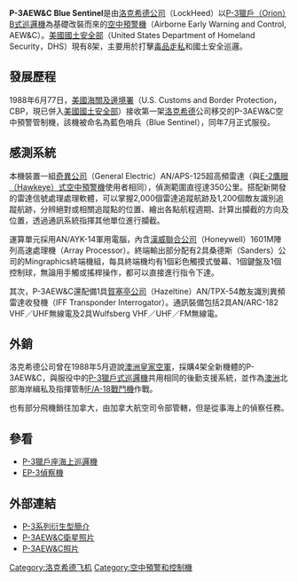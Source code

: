 {{infobox Aircraft
  |name = P-3AEW&C
  |type = 預警機
  |manufacturer = [[洛克希德|洛克希德]]
  |image = File:P-3 AEW US Customs and Border Protection in flight 2009.jpg
  |caption = 美國海關及邊境保衛局的P-3AEW&C
  |designer =
  |first flight =1988
  |introduction =1988
  |retired =
  |status = 現役 
  |primary user =[[美國|美國]]、 [[澳洲|澳洲]]、 [[加拿大|加拿大]]
  |more users = 
  |number built = 12
  |unit cost = USD$36 million (FY1987)
  |developed from = [[P-3獵戶座海上巡邏機|P-3預警機]] 
  |variants with their own articles = CP-140 Aurora
}}
'''P-3AEW&C Blue Sentinel'''是由[[洛克希德|洛克希德公司]]（LockHeed）以[[P-3獵戶式巡邏機|P-3獵戶（Orion）B式巡邏機]]為基礎改裝而來的[[空中預警機|空中預警機]]（Airborne Early Warning and Control, AEW&C）。[[美國國土安全部|美國國土安全部]]（United States Department of Homeland Security，DHS）現有8架，主要用於打擊[[毒品走私|毒品走私]]和國土安全巡邏。

== 發展歷程 ==

1988年6月77日，[[美國海關及邊境保衛局|美國海關及邊境署]]（U.S. Customs and Border Protection，CBP，現已併入[[美國國土安全部|美國國土安全部]]）接收第一架[[洛克希德|洛克希德]]公司移交的P-3AEW&C空中預警管制機，該機被命名為藍色哨兵（Blue Sentinel），同年7月正式服役。

== 感測系統 ==

本機裝置一組[[奇異公司|奇異公司]]（General Electric）AN/APS-125超高頻雷達（與[[E-2空中預警機|E-2鷹眼（Hawkeye）式空中預警機]]使用者相同），偵測範圍直徑達350公里。搭配新開發的雷達信號處理處理軟體，可以掌握2,000個雷達追蹤航跡及1,200個敵友識別追蹤航跡，分辨絕對或相關追蹤點的位置、繪出各點航程週期、計算出攔截的方向及位置，透過通訊系統指揮其他單位進行攔截。

運算單元採用AN/AYK-14軍用電腦，內含[[霍尼韋爾|漢威聯合公司]]（Honeywell）1601M陣列高速處理機（Array Processor）。終端輸出部分配有2具桑德斯（Sanders）公司的Mingraphics終端機組，每具終端機均有1個彩色觸摸式螢幕、1個鍵盤及1個控制球，無論用手觸或搖桿操作，都可以直接進行指令下達。

其次，P-3AEW&C還配備1具[[賀塞亭公司|賀塞亭公司]]（Hazeltine）AN/TPX-54敵友識別異頻雷達收發機（IFF Transponder Interrogator）。通訊裝備包括2具AN/ARC-182 VHF／UHF無線電及2具Wulfsberg VHF／UHF／FM無線電。

== 外銷 ==

洛克希德公司曾在1988年5月遊說[[澳大利亞皇家空軍|澳洲皇家空軍]]，採購4架全新機體的P-3AEW&C，與服役中的[[P-3獵戶式巡邏機|P-3獵戶式巡邏機]]共用相同的後勤支援系統，並作為[[澳洲|澳洲]]北部海岸緝私及指揮管制[[F/A-18黃蜂式戰鬥攻擊機|F/A-18戰鬥機]]作戰。

也有部分飛機銷往加拿大，由加拿大航空司令部管轄，但是從事海上的偵察任務。

==參看==
* [[P-3獵戶座海上巡邏機|P-3獵戶座海上巡邏機]]
* [[EP-3偵察機|EP-3偵察機]]

== 外部連結 ==

*[http://home.planet.nl/~p3orion/variants.html P-3系列衍生型簡介]{{Wayback|url=http://home.planet.nl/~p3orion/variants.html |date=20071030045928 }}
*[http://wikimapia.org/2435489/P_3AEW_C_Slick P-3AEW&C衛星照片]
*[http://www.planepictures.net/netshow.php?id=375906 P-3AEW&C照片]{{Wayback|url=http://www.planepictures.net/netshow.php?id=375906 |date=20160304210047 }}

{{Lockheed}}
[[Category:洛克希德飞机|Category:洛克希德飞机]]
[[Category:空中預警和控制機|Category:空中預警和控制機]]